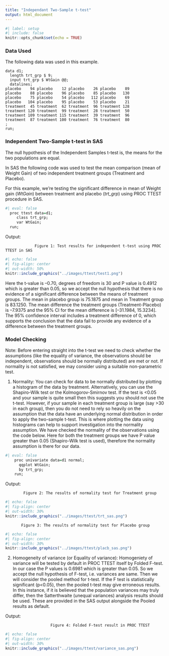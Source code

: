 ```yaml
---
title: "Independant Two-Sample t-test"
output: html_document
---
```


```r
#| label: setup
#| include: false
knitr::opts_chunk$set(echo = TRUE)
```

### Data Used

The following data was used in this example.

```         
data d1;
  length trt_grp $ 9;
  input trt_grp $ WtGain @@;
  datalines;
placebo    94 placebo    12 placebo    26 placebo    89 
placebo    88 placebo    96 placebo    85 placebo   130 
placebo    75 placebo    54 placebo   112 placebo    69 
placebo   104 placebo    95 placebo    53 placebo    21 
treatment  45 treatment  62 treatment  96 treatment 128 
treatment 120 treatment  99 treatment  28 treatment  50 
treatment 109 treatment 115 treatment  39 treatment  96 
treatment  87 treatment 100 treatment  76 treatment  80 
;
run;
```

### **Independent Two-Sample t-test in SAS** {#sas}

The null hypothesis of the Independent Samples t-test is, the means for the two populations are equal.

In SAS the following code was used to test the mean comparison (mean of Weight Gain) of two independent treatment groups (Treatment and Placebo).

For this example, we're testing the significant difference in mean of Weight gain (*WtGain*) between treatment and placebo (*trt_grp*) using PROC TTEST procedure in SAS.

```r
#| eval: false 
  proc ttest data=d1; 
     class trt_grp; 
     var WtGain; 
  run; 
```

Output:

```         
             Figure 1: Test results for independent t-test using PROC TTEST in SAS
```

```r
#| echo: false
#| fig-align: center
#| out-width: 50%
knitr::include_graphics("../images/ttest/test1.png")
```

Here the t-value is --0.70, degrees of freedom is 30 and P value is 0.4912 which is greater than 0.05, so we accept the null hypothesis that there is no evidence of a significant difference between the means of treatment groups. The mean in placebo group is 75.1875 and mean in Treatment group is 83.1250. The mean difference the treatment groups (Treatment-Placebo) is --7.9375 and the 95% CI for the mean difference is \[--31.1984, 15.3234\]. The 95% confidence interval includes a treatment difference of 0, which supports the conclusion that the data fail to provide any evidence of a difference between the treatment groups.

### Model Checking

Note: Before entering straight into the t-test we need to check whether the assumptions (like the equality of variance, the observations should be independent, observations should be normally distributed) are met or not. If normality is not satisfied, we may consider using a suitable non-parametric test.

1.  Normality: You can check for data to be normally distributed by plotting a histogram of the data by treatment. Alternatively, you can use the Shapiro-Wilk test or the Kolmogorov-Smirnov test. If the test is \<0.05 and your sample is quite small then this suggests you should not use the t-test. However, if your sample in each treatment group is large (say \>30 in each group), then you do not need to rely so heavily on the assumption that the data have an underlying normal distribution in order to apply the two-sample t-test. This is where plotting the data using histograms can help to support investigation into the normality assumption. We have checked the normality of the observations using the code below. Here for both the treatment groups we have P value greater than 0.05 (Shapiro-Wilk test is used), therefore the normality assumption is there for our data.

```r
#| eval: false 
    proc univariate data=d1 normal;  
      qqplot WtGain; 
      by trt_grp; 
    run; 
```

Output:

```         
        Figure 2: The results of normality test for Treatment group
```

```r
#| echo: false
#| fig-align: center
#| out-width: 30%
knitr::include_graphics("../images/ttest/trt_sas.png")
```

```         
       Figure 3: The results of normality test for Placebo group
```

```r
#| echo: false
#| fig-align: center
#| out-width: 30%
knitr::include_graphics("../images/ttest/placb_sas.png")
```

2.  Homogeneity of variance (or Equality of variance): Homogeniety of variance will be tested by default in PROC TTEST itself by Folded F-test. In our case the P values is 0.6981 which is greater than 0.05. So we accept the null hypothesis of F-test, i.e. variances are same. Then we will consider the pooled method for t-test. If the F test is statistically significant (p\<0.05), then the pooled t-test may give erroneous results. In this instance, if it is believed that the population variances may truly differ, then the Satterthwaite (unequal variances) analysis results should be used. These are provided in the SAS output alongside the Pooled results as default.

Output:

```         
                    Figure 4: Folded F-test result in PROC TTEST
```

```r
#| echo: false
#| fig-align: center
#| out-width: 30%
knitr::include_graphics("../images/ttest/variance_sas.png")
```
